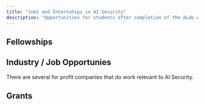 ```yaml
---
title: "Jobs and Internships in AI Security"
description: "Opportunities for students after completion of the XLab AI Security Guide"
---
```


## Fellowships

<OrganizationCard
  name="XLab Summer Research Fellowship"
  description="The Existential Risk Laboratory’s (XLab) Summer Research Fellowship is a 10-week, in-person program aimed at providing students the opportunity to produce research on emerging threats including those from artificial intelligence."
  websiteUrl="https://xrisk.uchicago.edu/fellowship/"
  lightLogoPath="/images/x.png"
  darkLogoPath="/images/white.png"
/>

<OrganizationCard
  name="SPAR"
  description="SPAR is an AI safety and security research fellowship program. SPAR fellows apply directly to work with mentors and collaborate remotely with them over the course of the fellowship."
  websiteUrl="https://sparai.org/"
  lightLogoPath="/images/organizations/spar-light.png"
  darkLogoPath="/images/organizations/spar-dark.png"
/>

<OrganizationCard
  name="MATS"
  description="The ML Alignment & Theory Scholars (MATS) Program is an in person fellowhsip opportunity where mentees work with mentors to develop AI safety and security research."
  websiteUrl="https://www.matsprogram.org/"
  lightLogoPath="/images/organizations/mats-light.png"
  darkLogoPath="/images/organizations/mats-dark.png"
/>

## Industry / Job Opportunies

There are several for profit companies that do work relevant to AI Security.

<OrganizationCard
  name="Gray Swan"
  description="Gray Swan is a startup dedicated to improving AI Security. They offer internships and host public AI security competitions."
  websiteUrl="https://www.grayswan.ai/"
  lightLogoPath="/images/organizations/gray-swan-light.png"
  darkLogoPath="/images/organizations/gray-swan-dark.png"
/>

<OrganizationCard
  name="Center for AI Safety"
  description="Goodfire is a for-profit research company that seeks to advance the field of mechanistic interpretability. Some researchers believe this work could improve AI security."
  websiteUrl="https://safe.ai/"
  lightLogoPath="/images/organizations/cais.png"
  darkLogoPath="/images/organizations/cais.png"
/>

<OrganizationCard
  name="Goodfire"
  description="Goodfire is a for-profit research company that seeks to advance the field of mechanistic interpretability. Some researchers believe this work could improve AI security."
  websiteUrl="https://goodfire.ai"
  lightLogoPath="/images/organizations/goodfire-light.png"
  darkLogoPath="/images/organizations/goodfire-dark.png"
/>

## Grants

<OrganizationCard
  name="UK AISI"
  description="The UK AI Security institute provides funding opportunities for researchers pursuing work in AI safety or security. They also have a variety of open roles."
  websiteUrl="https://www.aisi.gov.uk/"
  lightLogoPath="/images/organizations/uk-aisi.png"
  darkLogoPath="/images/organizations/uk-aisi.png"
/>

<OrganizationCard
  name="Open Philanthropy"
  description="Open Philanthropy accepts grant applications for AI safety and security work. You may apply as an individual."
  websiteUrl="https://www.openphilanthropy.org/"
  lightLogoPath="/images/organizations/openphil.png"
  darkLogoPath="/images/organizations/openphil.png"
/>

